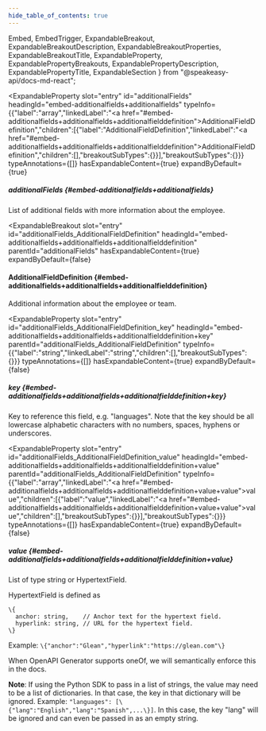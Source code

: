 ```yaml
---
hide_table_of_contents: true
---
```

  Embed,
  EmbedTrigger,
  ExpandableBreakout,
  ExpandableBreakoutDescription,
  ExpandableBreakoutProperties,
  ExpandableBreakoutTitle,
  ExpandableProperty,
  ExpandablePropertyBreakouts,
  ExpandablePropertyDescription,
  ExpandablePropertyTitle,
  ExpandableSection
} from "@speakeasy-api/docs-md-react";

<ExpandableSection>

<ExpandableProperty
  slot="entry"
  id="additionalFields"
  headingId="embed-additionalfields+additionalfields"
  typeInfo={{"label":"array","linkedLabel":"<a href=\"#embed-additionalfields+additionalfields+additionalfielddefinition\">AdditionalFieldDefinition</a>","children":[{"label":"AdditionalFieldDefinition","linkedLabel":"<a href=\"#embed-additionalfields+additionalfields+additionalfielddefinition\">AdditionalFieldDefinition</a>","children":[],"breakoutSubTypes":{}}],"breakoutSubTypes":{}}}
  typeAnnotations={[]}
  hasExpandableContent={true}
  expandByDefault={true}
>

<ExpandablePropertyTitle slot="title">

##### additionalFields \{#embed-additionalfields+additionalfields\}

</ExpandablePropertyTitle>

<ExpandablePropertyDescription slot="description">

List of additional fields with more information about the employee.

</ExpandablePropertyDescription>

<ExpandablePropertyBreakouts slot="breakouts">

<ExpandableBreakout
  slot="entry"
  id="additionalFields_AdditionalFieldDefinition"
  headingId="embed-additionalfields+additionalfields+additionalfielddefinition"
  parentId="additionalFields"
  hasExpandableContent={true}
  expandByDefault={false}
>

<ExpandableBreakoutTitle slot="title">

#### AdditionalFieldDefinition \{#embed-additionalfields+additionalfields+additionalfielddefinition\}

</ExpandableBreakoutTitle>

<ExpandableBreakoutDescription slot="description">

Additional information about the employee or team.

</ExpandableBreakoutDescription>

<ExpandableBreakoutProperties slot="properties">

<ExpandableProperty
  slot="entry"
  id="additionalFields_AdditionalFieldDefinition_key"
  headingId="embed-additionalfields+additionalfields+additionalfielddefinition+key"
  parentId="additionalFields_AdditionalFieldDefinition"
  typeInfo={{"label":"string","linkedLabel":"string","children":[],"breakoutSubTypes":{}}}
  typeAnnotations={[]}
  hasExpandableContent={true}
  expandByDefault={false}
>

<ExpandablePropertyTitle slot="title">

##### key \{#embed-additionalfields+additionalfields+additionalfielddefinition+key\}

</ExpandablePropertyTitle>

<ExpandablePropertyDescription slot="description">

Key to reference this field, e.g. "languages". Note that the key should be all lowercase alphabetic characters with no numbers, spaces, hyphens or underscores.

</ExpandablePropertyDescription>

</ExpandableProperty>

<ExpandableProperty
  slot="entry"
  id="additionalFields_AdditionalFieldDefinition_value"
  headingId="embed-additionalfields+additionalfields+additionalfielddefinition+value"
  parentId="additionalFields_AdditionalFieldDefinition"
  typeInfo={{"label":"array","linkedLabel":"<a href=\"#embed-additionalfields+additionalfields+additionalfielddefinition+value+value\">value</a>","children":[{"label":"value","linkedLabel":"<a href=\"#embed-additionalfields+additionalfields+additionalfielddefinition+value+value\">value</a>","children":[],"breakoutSubTypes":{}}],"breakoutSubTypes":{}}}
  typeAnnotations={[]}
  hasExpandableContent={true}
  expandByDefault={false}
>

<ExpandablePropertyTitle slot="title">

##### value \{#embed-additionalfields+additionalfields+additionalfielddefinition+value\}

</ExpandablePropertyTitle>

<ExpandablePropertyDescription slot="description">

List of type string or HypertextField.

HypertextField is defined as
```
\{
  anchor: string,    // Anchor text for the hypertext field.
  hyperlink: string, // URL for the hypertext field.
\}
```
Example: ```\{"anchor":"Glean","hyperlink":"https://glean.com"\}```

When OpenAPI Generator supports oneOf, we will semantically enforce this in the docs.

**Note**: If using the Python SDK to pass in a list of strings, the value may need to be a list of dictionaries. In that case, the key in that dictionary will be ignored.
Example: ```"languages": [\{"lang":"English","lang":"Spanish",...\}]```. In this case, the key "lang" will be ignored and can even be passed in as an empty string.


</ExpandablePropertyDescription>

<Embed slot="embed">

<EmbedTrigger slot="trigger" embedTitle="value" triggerText="View value details">

<Embedvalue />

</EmbedTrigger>

</Embed>

</ExpandableProperty>

</ExpandableBreakoutProperties>

</ExpandableBreakout>

</ExpandablePropertyBreakouts>

</ExpandableProperty>

</ExpandableSection>